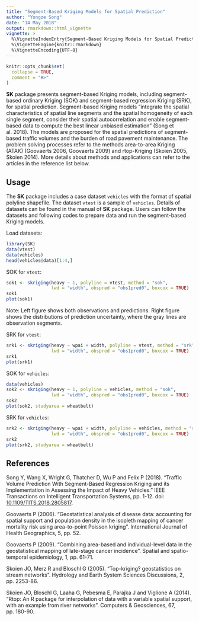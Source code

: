 ```yaml
---
title: "Segment-Based Kriging Models for Spatial Prediction"
author: "Yongze Song"
date: "14 May 2018"
output: rmarkdown::html_vignette
vignette: >
  %\VignetteIndexEntry{Segment-Based Kriging Models for Spatial Prediction}
  %\VignetteEngine{knitr::rmarkdown}
  %\VignetteEncoding{UTF-8}
---
```


```r
knitr::opts_chunk$set(
  collapse = TRUE,
  comment = "#>"
)
```

**SK** package presents segment-based Kriging models, including segment-based ordinary Kriging (SOK) and segment-based regression Kriging (SRK), for spatial prediction. Segment-based Kriging models "integrate the spatial characteristics of spatial line segments and the spatial homogeneity of each single segment, consider their spatial autocorrelation and enable segment-based data to compute the best linear unbiased estimation" (Song et al. 2018). The models are proposed for the spatial predictions of segment-based traffic volumes and the burden of road pavement maintenance. The problem solving processes refer to the methods area-to-area Kriging (ATAK) (Goovaerts 2006, Goovaerts 2009) and rtop-Kriging (Skoien 2005, Skoien 2014). More details about methods and applications can refer to the articles in the reference list below. 

## Usage

The **SK** package includes a case dataset `vehicles` with the format of spatial polyline shapefile. The dataset `vtest` is a sample of `vehicles`. Details of datasets can be found in the manual of **SK** package. Users can follow the datasets and following codes to prepare data and run the segment-based Kriging models.

Load datasets:

```r
library(SK)
data(vtest)
data(vehicles)
head(vehicles@data)[1:4,]
```

SOK for `vtest`:

```r
sok1 <- skriging(heavy ~ 1, polyline = vtest, method = "sok", 
                 lwd = "width", obspred = "obs1pred0", boxcox = TRUE)
sok1
plot(sok1)
```

Note: Left figure shows both observations and predictions. Right figure shows the distributions of prediction uncertainty, where the gray lines are observation segments.

SRK for `vtest`:
  
```r
srk1 <- skriging(heavy ~ wpai + width, polyline = vtest, method = "srk", 
                 lwd = "width", obspred = "obs1pred0", boxcox = TRUE)
srk1
plot(srk1)
```

SOK for `vehicles`:
  
```r
data(vehicles)
sok2 <- skriging(heavy ~ 1, polyline = vehicles, method = "sok", 
                 lwd = "width", obspred = "obs1pred0", boxcox = TRUE)
sok2
plot(sok2, studyarea = wheatbelt)
```

SRK for `vehicles`:
  
```r
srk2 <- skriging(heavy ~ wpai + width, polyline = vehicles, method = "srk", 
                 lwd = "width", obspred = "obs1pred0", boxcox = TRUE)
srk2
plot(srk2, studyarea = wheatbelt)
```

## References

Song Y, Wang X, Wright G, Thatcher D, Wu P and Felix P (2018). "Traffic Volume Prediction With Segment-Based Regression Kriging and its Implementation in Assessing the Impact of Heavy Vehicles." IEEE Transactions on Intelligent Transportation Systems, pp. 1-12. doi: [10.1109/TITS.2018.2805817][1].

Goovaerts P (2006). "Geostatistical analysis of disease data: accounting for spatial support and population density in the isopleth mapping of cancer mortality risk using area-to-point Poisson kriging". International Journal of Health Geographics, 5, pp. 52.

Goovaerts P (2009). "Combining area-based and individual-level data in the geostatistical mapping of late-stage cancer incidence". Spatial and spatio-temporal epidemiology, 1, pp. 61-71.

Skoien JO, Merz R and Bloschl G (2005). "Top-kriging? geostatistics on stream networks". Hydrology and Earth System Sciences Discussions, 2, pp. 2253-86.

Skoien JO, Bloschl G, Laaha G, Pebesma E, Parajka J and Viglione A (2014). "Rtop: An R package for interpolation of data with a variable spatial support, with an example from river networks". Computers & Geosciences, 67, pp. 180-90.

[1]: https://ieeexplore.ieee.org/document/8307463/

